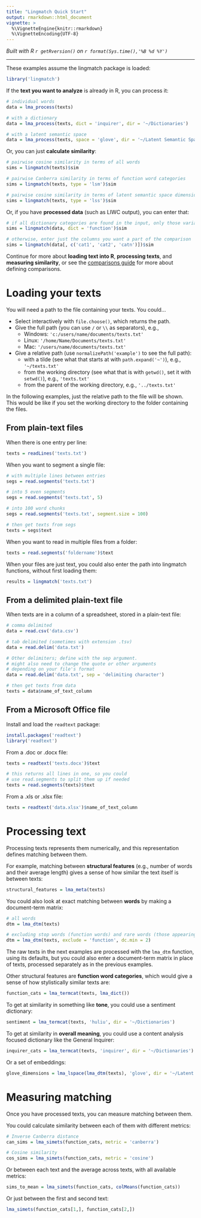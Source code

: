 ```yaml
---
title: "Lingmatch Quick Start"
output: rmarkdown::html_document
vignette: >
  %\VignetteEngine{knitr::rmarkdown}
  %\VignetteEncoding{UTF-8}
---
```


*Built with R 
`r getRversion()`
on 
`r format(Sys.time(),'%B %d %Y')`*

***

These examples assume the lingmatch package is loaded:
```r
library('lingmatch')
```

If the **text you want to analyze** is already in R, you can process it:
```r
# individual words
data = lma_process(texts)

# with a dictionary
data = lma_process(texts, dict = 'inquirer', dir = '~/Dictionaries')

# with a latent semantic space
data = lma_process(texts, space = 'glove', dir = '~/Latent Semantic Spaces')
```

Or, you can just **calculate similarity**:
```r
# pairwise cosine similarity in terms of all words
sims = lingmatch(texts)$sim

# pairwise Canberra similarity in terms of function word categories
sims = lingmatch(texts, type = 'lsm')$sim

# pairwise cosine similarity in terms of latent semantic space dimensions
sims = lingmatch(texts, type = 'lss')$sim
```

Or, if you have **processed data** (such as LIWC output), you can enter that:
```r
# if all dictionary categories are found in the input, only those variables will be used
sims = lingmatch(data, dict = 'function')$sim

# otherwise, enter just the columns you want a part of the comparison
sims = lingmatch(data[, c('cat1', 'cat2', 'catn')])$sim
```

Continue for more about **loading text into R**, **processing texts**,
and **measuring similarity**, or see the <a href='https://miserman.github.io/lingmatch/#comparisons' target='_blank' rel='nofollow'>comparisons guide</a> for more about defining comparisons.

# Loading your texts

You will need a path to the file containing your texts. You could...

* Select interactively with `file.choose()`, which returns the path.
* Give the full path (you can use `/` or `\\` as separators), e.g.,
  + Windows: `'c:/users/name/documents/texts.txt'`
  + Linux: `'/home/Name/Documents/texts.txt'`
  + Mac: `'/users/name/documents/texts.txt'`
* Give a relative path (use `normalizePath('example')` to see the full path):
  + with a tilde (see what that starts at with `path.expand('~')`), e.g., `'~/texts.txt'`
  + from the working directory (see what that is with `getwd()`, set it with `setwd()`), e.g., `'texts.txt'`
  + from the parent of the working directory, e.g., `'../texts.txt'`

In the following examples, just the relative path to the file will be shown. This would be like if you set the working
directory to the folder containing the files.

## From plain-text files

When there is one entry per line:
```r
texts = readLines('texts.txt')
```

When you want to segment a single file:
```r
# with multiple lines between entries
segs = read.segments('texts.txt')

# into 5 even segments
segs = read.segments('texts.txt', 5)

# into 100 word chunks
segs = read.segments('texts.txt', segment.size = 100)

# then get texts from segs
texts = segs$text
```

When you want to read in multiple files from a folder:
```r
texts = read.segments('foldername')$text
```

When your files are just text, you could also enter the path into lingmatch functions, without first loading them:
```r
results = lingmatch('texts.txt')
```

## From a delimited plain-text file

When texts are in a column of a spreadsheet, stored in a plain-text file:
```r
# comma delimited
data = read.csv('data.csv')

# tab delimited (sometimes with extension .tsv)
data = read.delim('data.txt')

# Other delimiters; define with the sep argument.
# might also need to change the quote or other arguments
# depending on your file's format
data = read.delim('data.txt', sep = 'delimiting character')

# then get texts from data
texts = data$name_of_text_column
```

## From a Microsoft Office file

Install and load the `readtext` package:
```r
install.packages('readtext')
library('readtext')
```

From a .doc or .docx file:
```r
texts = readtext('texts.docx')$text

# this returns all lines in one, so you could
# use read.segments to split them up if needed
texts = read.segments(texts)$text
```
From a .xls or .xlsx file:
```r
texts = readtext('data.xlsx')$name_of_text_column
```
# Processing text

Processing texts represents them numerically, and this representation defines matching between them.

For example, matching between **structural features** (e.g., number of words and their average length) gives a sense
of how similar the text itself is between texts:
```r
structural_features = lma_meta(texts)
```

You could also look at exact matching between **words** by making a document-term matrix:
```r
# all words
dtm = lma_dtm(texts)

# excluding stop words (function words) and rare words (those appearing in fewer than 3 texts)
dtm = lma_dtm(texts, exclude = 'function', dc.min = 2)
```

The raw texts in the next examples are processed with the `lma_dtm` function, using its defaults, but you could also
enter a document-term matrix in place of texts, processed separately as in the previous examples.

Other structural features are **function word categories**, which would give a sense of how stylistically
similar texts are:
```r
function_cats = lma_termcat(texts, lma_dict())
```

To get at similarity in something like **tone**, you could use a sentiment dictionary:
```r
sentiment = lma_termcat(texts, 'huliu', dir = '~/Dictionaries')
```

To get at similarity in **overall meaning**, you could use a content analysis focused dictionary
like the General Inquirer:
```r
inquirer_cats = lma_termcat(texts, 'inquirer', dir = '~/Dictionaries')
```

Or a set of embeddings:
```r
glove_dimensions = lma_lspace(lma_dtm(texts), 'glove', dir = '~/Latent Semantic Spaces')
```

# Measuring matching

Once you have processed texts, you can measure matching between them.

You could calculate similarity between each of them with different metrics:
```r
# Inverse Canberra distance
can_sims = lma_simets(function_cats, metric = 'canberra')

# Cosine similarity
cos_sims = lma_simets(function_cats, metric = 'cosine')
```

Or between each text and the average across texts, with all available metrics:
```r
sims_to_mean = lma_simets(function_cats, colMeans(function_cats))
```

Or just between the first and second text:
```r
lma_simets(function_cats[1,], function_cats[2,])
```
